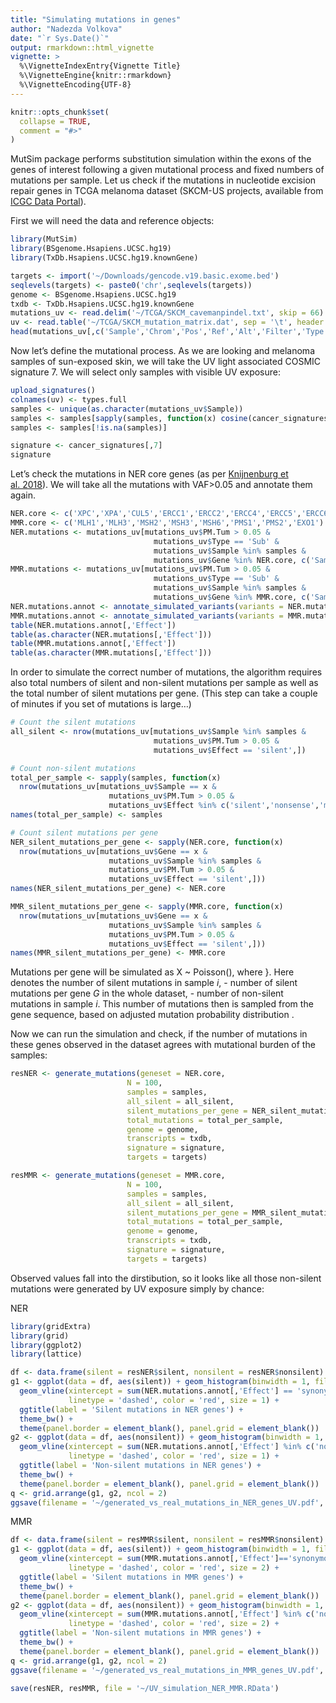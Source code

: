 ```yaml
---
title: "Simulating mutations in genes"
author: "Nadezda Volkova"
date: "`r Sys.Date()`"
output: rmarkdown::html_vignette
vignette: >
  %\VignetteIndexEntry{Vignette Title}
  %\VignetteEngine{knitr::rmarkdown}
  %\VignetteEncoding{UTF-8}
---
```


```r
knitr::opts_chunk$set(
  collapse = TRUE,
  comment = "#>"
)
```

MutSim package performs substitution simulation within the exons of the genes of interest following a given mutational process and fixed numbers of mutations per sample. Let us check if the mutations in nucleotide excision repair genes in TCGA melanoma dataset (SKCM-US projects, available from [ICGC Data Portal](http://dcc.icgc.org)).

First we will need the data and reference objects:

```r
library(MutSim)
library(BSgenome.Hsapiens.UCSC.hg19)
library(TxDb.Hsapiens.UCSC.hg19.knownGene)

targets <- import('~/Downloads/gencode.v19.basic.exome.bed')
seqlevels(targets) <- paste0('chr',seqlevels(targets))
genome <- BSgenome.Hsapiens.UCSC.hg19
txdb <- TxDb.Hsapiens.UCSC.hg19.knownGene
mutations_uv <- read.delim('~/TCGA/SKCM_cavemanpindel.txt', skip = 66)
uv <- read.table('~/TCGA/SKCM_mutation_matrix.dat', sep = '\t', header = T)
head(mutations_uv[,c('Sample','Chrom','Pos','Ref','Alt','Filter','Type','Effect')])
```

Now let's define the mutational process. As we are looking and melanoma samples of sun-exposed skin, we will take the UV light associated COSMIC signature 7. We will select only samples with visible UV exposure:

```r
upload_signatures()
colnames(uv) <- types.full
samples <- unique(as.character(mutations_uv$Sample))
samples <- samples[sapply(samples, function(x) cosine(cancer_signatures[,7], as.numeric(uv[x,1:96])))>0.8]
samples <- samples[!is.na(samples)]

signature <- cancer_signatures[,7]
signature
```

Let's check the mutations in NER core genes (as per [Knijnenburg et al. 2018](https://www.sciencedirect.com/science/article/pii/S2211124718304376?via%3Dihub#bib54)). We will take all the mutations with VAF>0.05 and annotate them again.

```r
NER.core <- c('XPC','XPA','CUL5','ERCC1','ERCC2','ERCC4','ERCC5','ERCC6')
MMR.core <- c('MLH1','MLH3','MSH2','MSH3','MSH6','PMS1','PMS2','EXO1')
NER.mutations <- mutations_uv[mutations_uv$PM.Tum > 0.05 &
                                mutations_uv$Type == 'Sub' &
                                mutations_uv$Sample %in% samples &
                                mutations_uv$Gene %in% NER.core, c('Sample','Chrom','Pos','Ref','Alt','Gene','Effect')]
MMR.mutations <- mutations_uv[mutations_uv$PM.Tum > 0.05 &
                                mutations_uv$Type == 'Sub' &
                                mutations_uv$Sample %in% samples &
                                mutations_uv$Gene %in% MMR.core, c('Sample','Chrom','Pos','Ref','Alt','Gene','Effect')]
NER.mutations.annot <- annotate_simulated_variants(variants = NER.mutations[,-c(7:8)], txdb = txdb, genome = genome)
MMR.mutations.annot <- annotate_simulated_variants(variants = MMR.mutations[,-c(7:8)], txdb = txdb, genome = genome)
table(NER.mutations.annot[,'Effect'])
table(as.character(NER.mutations[,'Effect']))
table(MMR.mutations.annot[,'Effect'])
table(as.character(MMR.mutations[,'Effect']))
```

In order to simulate the correct number of mutations, the algorithm requires also total numbers of silent and non-silent mutations per sample as well as the total number of silent mutations per gene. (This step can take a couple of minutes if you set of mutations is large...)

```r
# Count the silent mutations
all_silent <- nrow(mutations_uv[mutations_uv$Sample %in% samples &
                                mutations_uv$PM.Tum > 0.05 & 
                                mutations_uv$Effect == 'silent',])

# Count non-silent mutations
total_per_sample <- sapply(samples, function(x)
  nrow(mutations_uv[mutations_uv$Sample == x & 
                      mutations_uv$PM.Tum > 0.05 & 
                      mutations_uv$Effect %in% c('silent','nonsense','missense'),]))
names(total_per_sample) <- samples

# Count silent mutations per gene
NER_silent_mutations_per_gene <- sapply(NER.core, function(x) 
  nrow(mutations_uv[mutations_uv$Gene == x &
                      mutations_uv$Sample %in% samples &
                      mutations_uv$PM.Tum > 0.05 &
                      mutations_uv$Effect == 'silent',]))
names(NER_silent_mutations_per_gene) <- NER.core

MMR_silent_mutations_per_gene <- sapply(MMR.core, function(x) 
  nrow(mutations_uv[mutations_uv$Gene == x &
                      mutations_uv$Sample %in% samples &
                      mutations_uv$PM.Tum > 0.05 &
                      mutations_uv$Effect == 'silent',]))
names(MMR_silent_mutations_per_gene) <- MMR.core

```

Mutations per gene will be simulated as X ~ Poisson(\lambda), where \eq{\lambda = silent_{i} \frac{\sum_{k in G} silent_{G}}{\sum_{j in S} silent_{j}} \left( \frac{silent_{i} + nonsilent_{i}}{silent_{i}} \right)}}. Here \eq{silent_{i}} denotes the number of silent mutations in sample *i*, \eq{silent_{G}} - number of silent mutations per gene *G* in the whole dataset, \eq{non_silent_{i}} - number of non-silent mutations in sample *i*. This number of mutations then is sampled from the gene sequence, based on adjusted mutation probability distribution \eq{P_{G} = signature / contexts_{exome} * contexts_{G}}.

Now we can run the simulation and check, if the number of mutations in these genes observed in the dataset agrees with mutational burden of the samples:

```r
resNER <- generate_mutations(geneset = NER.core,
                          N = 100,
                          samples = samples,
                          all_silent = all_silent,
                          silent_mutations_per_gene = NER_silent_mutations_per_gene,
                          total_mutations = total_per_sample,
                          genome = genome,
                          transcripts = txdb,
                          signature = signature,
                          targets = targets)
```


```r
resMMR <- generate_mutations(geneset = MMR.core,
                          N = 100,
                          samples = samples,
                          all_silent = all_silent,
                          silent_mutations_per_gene = MMR_silent_mutations_per_gene,
                          total_mutations = total_per_sample,
                          genome = genome,
                          transcripts = txdb,
                          signature = signature,
                          targets = targets)
```

Observed values fall into the dirstibution, so it looks like all those non-silent mutations were generated by UV exposure simply by chance:

NER
```r
library(gridExtra)
library(grid)
library(ggplot2)
library(lattice)

df <- data.frame(silent = resNER$silent, nonsilent = resNER$nonsilent)
g1 <- ggplot(data = df, aes(silent)) + geom_histogram(binwidth = 1, fill = 'darkgreen', col = 'black', size = 1) + 
  geom_vline(xintercept = sum(NER.mutations.annot[,'Effect'] == 'synonymous'),
             linetype = 'dashed', color = 'red', size = 1) +
  ggtitle(label = 'Silent mutations in NER genes') +
  theme_bw() + 
  theme(panel.border = element_blank(), panel.grid = element_blank())
g2 <- ggplot(data = df, aes(nonsilent)) + geom_histogram(binwidth = 1, fill = 'darkblue', col = 'black', size = 1) + 
  geom_vline(xintercept = sum(NER.mutations.annot[,'Effect'] %in% c('nonsynonymous','nonsense')),
             linetype = 'dashed', color = 'red', size = 1) +
  ggtitle(label = 'Non-silent mutations in NER genes') +
  theme_bw() + 
  theme(panel.border = element_blank(), panel.grid = element_blank())
q <- grid.arrange(g1, g2, ncol = 2)
ggsave(filename = '~/generated_vs_real_mutations_in_NER_genes_UV.pdf', plot = q, device = 'pdf',width = 10, height = 6)
```

MMR
```r
df <- data.frame(silent = resMMR$silent, nonsilent = resMMR$nonsilent)
g1 <- ggplot(data = df, aes(silent)) + geom_histogram(binwidth = 1, fill = 'darkgreen', col = 'black', size = 1) + 
  geom_vline(xintercept = sum(MMR.mutations.annot[,'Effect']=='synonymous'),
             linetype = 'dashed', color = 'red', size = 2) +
  ggtitle(label = 'Silent mutations in MMR genes') +
  theme_bw() + 
  theme(panel.border = element_blank(), panel.grid = element_blank())
g2 <- ggplot(data = df, aes(nonsilent)) + geom_histogram(binwidth = 1, fill = 'darkblue', col = 'black', size = 1) + 
  geom_vline(xintercept = sum(MMR.mutations.annot[,'Effect'] %in% c('nonsynonymous','nonsense')),
             linetype = 'dashed', color = 'red', size = 2) +
  ggtitle(label = 'Non-silent mutations in MMR genes') +
  theme_bw() + 
  theme(panel.border = element_blank(), panel.grid = element_blank())
q <- grid.arrange(g1, g2, ncol = 2)
ggsave(filename = '~/generated_vs_real_mutations_in_MMR_genes_UV.pdf', plot = q, device = 'pdf',width = 10, height = 6)
```

```r
save(resNER, resMMR, file = '~/UV_simulation_NER_MMR.RData')
```

